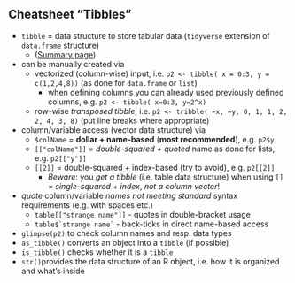 


## Cheatsheet "Tibbles"

- `tibble` = data structure to store tabular data (`tidyverse` extension of `data.frame` structure)
  - ([Summary page](https://tibble.tidyverse.org/))
- can be manually created via
  - vectorized (column-wise) input, i.e. `p2 <- tibble( x = 0:3, y = c(1,2,4,8))` (as done for `data.frame` or `list`)
    - when defining columns you can already used previously defined columns, e.g. `p2 <- tibble( x=0:3, y=2^x)`
  - row-wise *transposed tibble*, i.e. `p2 <- tribble( ~x, ~y, 0, 1, 1, 2, 2, 4, 3, 8)` (put line breaks where appropriate)
- column/variable access (vector data structure) via
  - `$colName` = **dollar + name-based** (**most recommended**), e.g. `p2$y`
  - `[["colName"]]` = *double-squared + quoted* name as done for lists, e.g. `p2[["y"]]`
  - `[[2]]` = double-squared + index-based (try to avoid), e.g. `p2[[2]]`
    - *Beware*: you *get a tibble* (i.e. table data structure) when using `[]` = *single-squared + index*, *not a column vector*!
- *quote* column/variable *names not meeting standard* syntax requirements (e.g. with spaces etc.)
  - `table[["strange name"]]` - quotes in double-bracket usage
  - ``table$`strange name` `` - back-ticks in direct name-based access
- `glimpse(p2)` to check column names and resp. data types
- `as_tibble()` converts an object into a `tibble` (if possible)
- `is_tibble()` checks whether it is a `tibble`
- `str()`provides the data structure of an R object, i.e. how it is organized and what's inside


